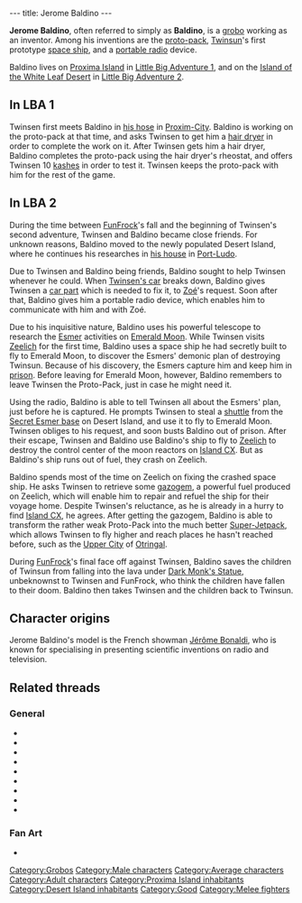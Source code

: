 ---
title: Jerome Baldino
---

{{twinsunica import}}{{Infobox Character
 |image=Jerome Baldino.jpg
 |race=grobo
 |gender=male
 |size=average
 |age=adult
 |magical=no
 |lba1=yes
 |lba2=yes
 |occupation=Inventor
 |requires=
 |amount=
 |fam1=
 |fam2=
 |planet=
 |island=
 |building=
}}

'''Jerome Baldino''', often referred to simply as '''Baldino''', is a [[grobo]] working as an inventor. Among his inventions are the [[proto-pack]], [[Twinsun]]'s first prototype [[Baldino's Spaceship|space ship]], and a [[portable radio]] device.

Baldino lives on [[Proxima Island]] in [[Little Big Adventure 1]], and on the [[Island of the White Leaf Desert]] in [[Little Big Adventure 2]].

==In LBA 1==
Twinsen first meets Baldino in [[Jerome Baldino's residence (Proxim-City)|his hose]] in [[Proxim-City]]. Baldino is working on the proto-pack at that time, and asks Twinsen to get him a [[hair dryer]] in order to complete the work on it. After Twinsen gets him a hair dryer, Baldino completes the proto-pack using the hair dryer's rheostat, and offers Twinsen 10 [[kashes]] in order to test it. Twinsen keeps the proto-pack with him for the rest of the game.

==In LBA 2==
During the time between [[FunFrock]]'s fall and the beginning of Twinsen's second adventure, Twinsen and Baldino became close friends. For unknown reasons, Baldino moved to the newly populated Desert Island, where he continues his researches in [[Jerome Baldino's residence (Port-Ludo)|his house]] in [[Port-Ludo]].

Due to Twinsen and Baldino being friends, Baldino sought to help Twinsen whenever he could. When [[Twinsen's car]] breaks down, Baldino gives Twinsen a [[car part]] which is needed to fix it, to [[Zoé]]'s request. Soon after that, Baldino gives him a portable radio device, which enables him to communicate with him and with Zoé.

Due to his inquisitive nature, Baldino uses his powerful telescope to research the [[Esmer]] activities on [[Emerald Moon]]. While Twinsen visits [[Zeelich]] for the first time, Baldino uses a space ship he had secretly built to fly to Emerald Moon, to discover the Esmers' demonic plan of destroying Twinsun. Because of his discovery, the Esmers capture him and keep him in [[Emerald Moon prison|prison]]. Before leaving for Emerald Moon, however, Baldino remembers to leave Twinsen the Proto-Pack, just in case he might need it.

Using the radio, Baldino is able to tell Twinsen all about the Esmers' plan, just before he is captured. He prompts Twinsen to steal a [[Esmer shuttle|shuttle]] from the [[Secret Esmer base]] on Desert Island, and use it to fly to Emerald Moon. Twinsen obliges to his request, and soon busts Baldino out of prison. After their escape, Twinsen and Baldino use Baldino's ship to fly to [[Zeelich]] to destroy the control center of the moon reactors on [[Island CX]]. But as Baldino's ship runs out of fuel, they crash on Zeelich.

Baldino spends most of the time on Zeelich on fixing the crashed space ship. He asks Twinsen to retrieve some [[gazogem]], a powerful fuel produced on Zeelich, which will enable him to repair and refuel the ship for their voyage home. Despite Twinsen's reluctance, as he is already in a hurry to find [[Island CX]], he agrees. After getting the gazogem, Baldino is able to transform the rather weak Proto-Pack into the much better [[Super-Jetpack]], which allows Twinsen to fly higher and reach places he hasn't reached before, such as the [[Upper City]] of [[Otringal]].

During [[FunFrock]]'s final face off against Twinsen, Baldino saves the children of Twinsun from falling into the lava under [[Dark Monk's Statue]], unbeknownst to Twinsen and FunFrock, who think the children have fallen to their doom. Baldino then takes Twinsen and the children back to Twinsun.

==Character origins==
Jerome Baldino's model is the French showman [http://fr.wikipedia.org/wiki/J%C3%A9r%C3%B4me_Bonaldi Jérôme Bonaldi], who is known for specialising in presenting scientific inventions on radio and television.

==Related threads==
===General===
* {{thread|id=9154|title=Am I the only one seeing this?!}}
* {{thread|id=1341|title=Jerome Baldino}}
* {{thread|id=4825|title=About Baldino}}
* {{thread|id=3852|title=Jerome Baldino - The Lord of Evil?}}
* {{thread|id=3367|title=I could've called it an "integrated super dynamo circuitry mechanism" but I decided t}}
* {{thread|id=3065|title=Why Baldino?}}
* {{thread|id=540|title=I just played LBA2 again.... (C)}}
* {{thread|id=741|title=another unknown quote}}
* {{thread|id=530|title=I just played LBA2 again....}}

===Fan Art===
* {{thread|id=3150|title=My first Lba image}}

[[Category:Grobos]]
[[Category:Male characters]]
[[Category:Average characters]]
[[Category:Adult characters]]
[[Category:Proxima Island inhabitants]]
[[Category:Desert Island inhabitants]]
[[Category:Good]]
[[Category:Melee fighters]]